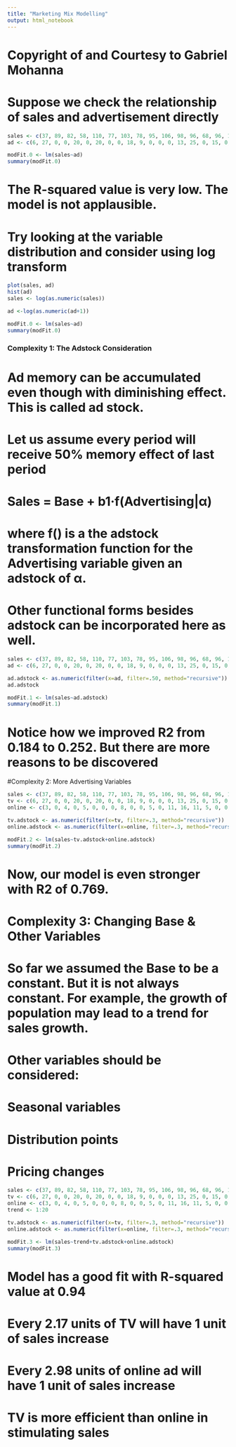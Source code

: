 ```yaml
---
title: "Marketing Mix Modelling"
output: html_notebook
---
```

# Copyright of and Courtesy to Gabriel Mohanna

# Suppose we check the relationship of sales and advertisement directly
```r
sales <- c(37, 89, 82, 58, 110, 77, 103, 78, 95, 106, 98, 96, 68, 96, 157, 198, 145, 132, 96, 135)
ad <- c(6, 27, 0, 0, 20, 0, 20, 0, 0, 18, 9, 0, 0, 0, 13, 25, 0, 15, 0, 0)

modFit.0 <- lm(sales~ad)
summary(modFit.0)
```
# The R-squared value is very low. The model is not applausible. 


# Try looking at the variable distribution and consider using log transform
```r
plot(sales, ad)
hist(ad)
sales <- log(as.numeric(sales))

ad <-log(as.numeric(ad+1))

modFit.0 <- lm(sales~ad)
summary(modFit.0)
```



### Complexity 1: The Adstock Consideration
# Ad memory can be accumulated even though with diminishing effect. This is called ad stock.
# Let us assume every period will receive 50% memory effect of last period
# Sales = Base + b1·f(Advertising|α)

# where f() is a the adstock transformation function for the Advertising variable given an adstock of α.
# Other functional forms besides adstock can be incorporated here as well. 

```r
sales <- c(37, 89, 82, 58, 110, 77, 103, 78, 95, 106, 98, 96, 68, 96, 157, 198, 145, 132, 96, 135)
ad <- c(6, 27, 0, 0, 20, 0, 20, 0, 0, 18, 9, 0, 0, 0, 13, 25, 0, 15, 0, 0)

ad.adstock <- as.numeric(filter(x=ad, filter=.50, method="recursive"))
ad.adstock

modFit.1 <- lm(sales~ad.adstock)
summary(modFit.1)
```
# Notice how we improved R2 from 0.184 to 0.252. But there are more reasons to be discovered


#Complexity 2: More Advertising Variables
```r
sales <- c(37, 89, 82, 58, 110, 77, 103, 78, 95, 106, 98, 96, 68, 96, 157, 198, 145, 132, 96, 135)
tv <- c(6, 27, 0, 0, 20, 0, 20, 0, 0, 18, 9, 0, 0, 0, 13, 25, 0, 15, 0, 0)
online <- c(3, 0, 4, 0, 5, 0, 0, 0, 8, 0, 0, 5, 0, 11, 16, 11, 5, 0, 0, 15)

tv.adstock <- as.numeric(filter(x=tv, filter=.3, method="recursive"))
online.adstock <- as.numeric(filter(x=online, filter=.3, method="recursive"))

modFit.2 <- lm(sales~tv.adstock+online.adstock)
summary(modFit.2)
```
# Now, our model is even stronger with R2 of 0.769.


# Complexity 3: Changing Base & Other Variables
# So far we assumed the Base to be a constant. But it is not always constant. For example, the growth of population may lead to a trend for sales growth.  
# Other variables should be considered:
# Seasonal variables 
# Distribution points
# Pricing changes

```r
sales <- c(37, 89, 82, 58, 110, 77, 103, 78, 95, 106, 98, 96, 68, 96, 157, 198, 145, 132, 96, 135)
tv <- c(6, 27, 0, 0, 20, 0, 20, 0, 0, 18, 9, 0, 0, 0, 13, 25, 0, 15, 0, 0)
online <- c(3, 0, 4, 0, 5, 0, 0, 0, 8, 0, 0, 5, 0, 11, 16, 11, 5, 0, 0, 15)
trend <- 1:20

tv.adstock <- as.numeric(filter(x=tv, filter=.3, method="recursive"))
online.adstock <- as.numeric(filter(x=online, filter=.3, method="recursive"))

modFit.3 <- lm(sales~trend+tv.adstock+online.adstock)
summary(modFit.3)
```
# Model has a good fit with R-squared value at 0.94

# Every 2.17 units of TV will have 1 unit of sales increase
# Every 2.98 units of online ad will have 1 unit of sales increase
# TV is more efficient than online in stimulating sales




